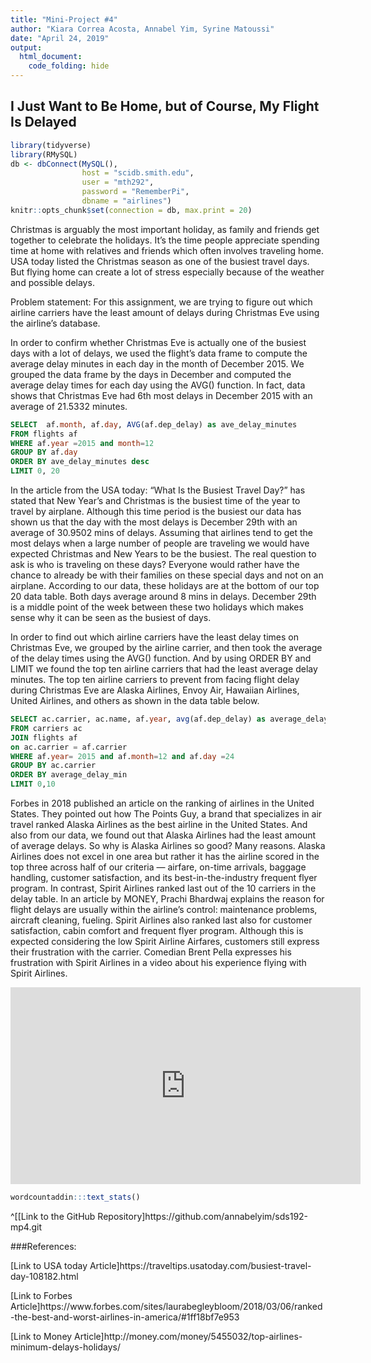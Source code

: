```yaml
---
title: "Mini-Project #4"
author: "Kiara Correa Acosta, Annabel Yim, Syrine Matoussi"
date: "April 24, 2019"
output:
  html_document:
    code_folding: hide
---
```

## I Just Want to Be Home, but of Course, My Flight Is Delayed
```r
library(tidyverse)
library(RMySQL)
db <- dbConnect(MySQL(), 
                host = "scidb.smith.edu", 
                user = "mth292", 
                password = "RememberPi", 
                dbname = "airlines")
knitr::opts_chunk$set(connection = db, max.print = 20)

```

Christmas is arguably the most important holiday, as family and friends get together to celebrate the holidays. It's the time people appreciate spending time at home with relatives and friends which often involves traveling home. USA today listed the Christmas season as one of the busiest travel days. But flying home can create a lot of stress especially because of the weather and possible delays. 

Problem statement: For this assignment, we are trying to figure out which airline carriers have the least amount of delays during Christmas Eve using the airline's database. 

In order to confirm whether Christmas Eve is actually one of the busiest days with a lot of delays, we used the flight's data frame to compute the average delay minutes in each day in the month of December 2015. We grouped the data frame by the days in December and computed the average delay times for each day using the AVG() function. In fact, data shows that Christmas Eve had 6th most delays in December 2015 with an average of 21.5332 minutes. 

```sql
SELECT  af.month, af.day, AVG(af.dep_delay) as ave_delay_minutes
FROM flights af
WHERE af.year =2015 and month=12
GROUP BY af.day
ORDER BY ave_delay_minutes desc
LIMIT 0, 20
```

In the article from the USA today: “What Is the Busiest Travel Day?” has stated that New Year’s and Christmas is the busiest time of the year to travel by airplane. Although this time period is the busiest our data has shown us that the day with the most delays is December 29th with an average of 30.9502 mins of delays. Assuming that airlines tend to get the most delays when a large number of people are traveling we would have expected Christmas and New Years to be the busiest. The real question to ask is who is traveling on these days? Everyone would rather have the chance to already be with their families on these special days and not on an airplane.  According to our data, these holidays are at the bottom of our top 20 data table. Both days average around 8 mins in delays. December 29th is a middle point of the week between these two holidays which makes sense why it can be seen as the busiest of days.  

In order to find out which airline carriers have the least delay times on Christmas Eve, we grouped by the airline carrier, and then took the average of the delay times using the AVG() function. And by using ORDER BY and LIMIT we found the top ten airline carriers that had the least average delay minutes. The top ten airline carriers to prevent from facing flight delay during Christmas Eve are Alaska Airlines, Envoy Air, Hawaiian Airlines, United Airlines, and others as shown in the data table below. 

```sql
SELECT ac.carrier, ac.name, af.year, avg(af.dep_delay) as average_delay_min, af.day, af.month
FROM carriers ac
JOIN flights af
on ac.carrier = af.carrier
WHERE af.year= 2015 and af.month=12 and af.day =24
GROUP BY ac.carrier
ORDER BY average_delay_min
LIMIT 0,10
```


Forbes in 2018 published an article on the ranking of airlines in the United States. They pointed out how The Points Guy, a brand that specializes in air travel ranked Alaska Airlines as the best airline in the United States. And also from our data, we found out that Alaska Airlines had the least amount of average delays. So why is Alaska Airlines so good? Many reasons. Alaska Airlines does not excel in one area but rather it has the airline scored in the top three across half of our criteria — airfare, on-time arrivals, baggage handling, customer satisfaction, and its best-in-the-industry frequent flyer program. In contrast, Spirit Airlines ranked last out of the 10 carriers in the delay table. In an article by MONEY, Prachi Bhardwaj explains the reason for flight delays are usually within the airline’s control: maintenance problems, aircraft cleaning, fueling. Spirit Airlines also ranked last also for customer satisfaction, cabin comfort and frequent flyer program. Although this is expected considering the low Spirit Airline Airfares, customers still express their frustration with the carrier. Comedian Brent Pella expresses his frustration with Spirit Airlines in a video about his experience flying with Spirit Airlines.

<iframe width="560" height="315" src="https://www.youtube.com/embed/YvfYK0EEhK4" frameborder="0" allow="accelerometer; autoplay; encrypted-media; gyroscope; picture-in-picture" allowfullscreen></iframe>

```r
wordcountaddin:::text_stats()
```


^[[Link to the GitHub Repository]https://github.com/annabelyim/sds192-mp4.git

###References:

[Link to USA today Article]https://traveltips.usatoday.com/busiest-travel-day-108182.html

[Link to Forbes Article]https://www.forbes.com/sites/laurabegleybloom/2018/03/06/ranked-the-best-and-worst-airlines-in-america/#1ff18bf7e953

[Link to Money Article]http://money.com/money/5455032/top-airlines-minimum-delays-holidays/
